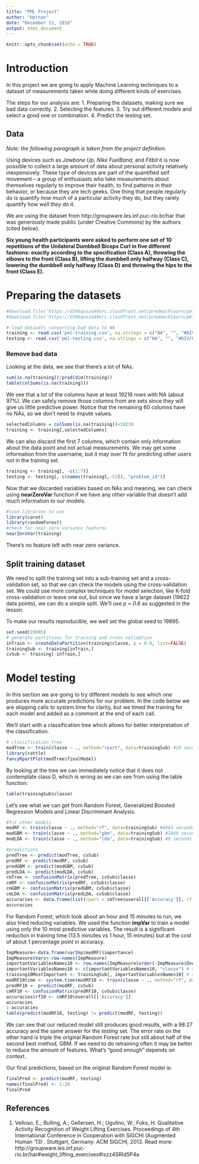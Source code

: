 ```yaml
---
title: "PML Project"
author: "Hernan"
date: "December 11, 2016"
output: html_document
---
```



```r
knitr::opts_chunk$set(echo = TRUE)
```

# Introduction
In this project we are going to apply Machine Learning techniques to a dataset of measurements taken while doing different kinds of exercises.

The steps for our analysis are: 
1. Preparing the datasets, making sure we bad data correctly.
2. Selecting the features.
3. Try out different models and select a good one or combination.
4. Predict the testing set.

## Data
*Note: the following paragraph is taken from the project definition.*

Using devices such as *Jawbone Up*, *Nike FuelBand*, and *Fitbit* it is now possible to collect a large amount of data about personal activity relatively inexpensively. These type of devices are part of the quantified self movement – a group of enthusiasts who take measurements about themselves regularly to improve their health, to find patterns in their behavior, or because they are tech geeks. One thing that people regularly do is quantify *how much* of a particular activity they do, but they rarely quantify how *well they do it*.

We are using the dataset from http://groupware.les.inf.puc-rio.br/har that was generously made public (under Creative Commons) by the authors (cited below).

**Six young health participants were asked to perform one set of 10 repetitions of the Unilateral Dumbbell Biceps Curl in five different fashions: exactly according to the specification (Class A), throwing the elbows to the front (Class B), lifting the dumbbell only halfway (Class C), lowering the dumbbell only halfway (Class D) and throwing the hips to the front (Class E).**

# Preparing the datasets
```r
#download.file('https://d396qusza40orc.cloudfront.net/predmachlearn/pml-training.csv', 'pml-training.csv')
#download.file('https://d396qusza40orc.cloudfront.net/predmachlearn/pml-testing.csv', 'pml-testing.csv')

# load datasets converting bad data to NA
training <- read.csv('pml-training.csv', na.strings = c("NA", "", "#DIV/0!"))
testing <- read.csv('pml-testing.csv', na.strings = c("NA", "", "#DIV/0!"))
```

### Remove bad data
Looking at the data, we see that there's a lot of NAs. 

```r
sum(is.na(training))/prod(dim(training))
table(colSums(is.na(training)))
```

We see that a lot of the columns have at least 19216 rows with NA (about 97%). We can safely remove those columns from are sets since they will give us little predictive power. Notice that the remaining 60 columns have no NAs, so we don't need to impute values. 

```r
selectedColumns = colSums(is.na(training))<19216
training <- training[,selectedColumns]
```

We can also discard the first 7 columns, which contain only information about the data point and not actual measurements. We may get some information from the username, but it may over fit for predicting other users not in the training set.

```r
training <- training[, -c(1:7)]
testing <- testing[, c(names(training[,-53]), "problem_id")]
```

Now that we discarded variables based on NAs and meaning, we can check using **nearZeroVar** function if we have any other variable that doesn't add much information to our models.

```r
#load libraries to use
library(caret)
library(randomForest)
#check for near zero variance features
nearZeroVar(training)
```

There's no feature left with near zero variance.

## Split training dataset
We need to split the training set into a sub-training set and a cross-validation set, so that we can check the models using the cross-validation set. We could use more complex techniques for model selection, like K-fold cross-validation or leave one out, but since we have a large dataset (19622 data points), we can do a simple split. We'll use *p = 0.6* as suggested in the lesson. 

To make our results reproducible, we well set the global seed to 19895.

```r
set.seed(19895)
# generate partitions for training and cross-validation
inTrain <- createDataPartition(training$classe, p = 0.6, list=FALSE)
trainingSub <- training[inTrain,]
cvSub <- training[-inTrain,]
```

# Model testing
In this section we are going to try different models to see which one produces more accurate predictions for our problem. In the code below we are skipping calls to system.time for clarity, but we timed the training for each model and added as a comment at the end of each call.

We'll start with a classification tree which allows for better interpretation of the classification.
```r
# classification tree
modTree <- train(classe ~ ., method="rpart", data=trainingSub) #20 seconds
library(rattle)
fancyRpartPlot(modTree$finalModel)
```

By looking at the tree we can immediately notice that it does not contemplate class D, which is wrong as we can see from using the table function:

```r
table(trainingSub$classe)
```

Let's see what we can get from Random Forest, Generalized Boosted Regression Models and Linear Discriminant Analysis.

```r
#fit other models
modRF <- train(classe ~ ., method="rf", data=trainingSub) #4563 seconds
modGBM <- train(classe ~ ., method="gbm", data=trainingSub) #2049 seconds
modLDA <- train(classe ~ ., method="lda", data=trainingSub) #9 seconds
```

```r
#predictions
predTree <- predict(modTree, cvSub)
predRF <- predict(modRF, cvSub)
predGBM <- predict(modGBM, cvSub)
predLDA <- predict(modLDA, cvSub)
cmTree <- confusionMatrix(predTree, cvSub$classe)
cmRF <- confusionMatrix(predRF, cvSub$classe)
cmGBM <- confusionMatrix(predGBM, cvSub$classe)
cmLDA <- confusionMatrix(predLDA, cvSub$classe)
accuracies <- data.frame(list(rpart = cmTree$overall[['Accuracy']], rf = cmRF$overall[['Accuracy']], gbm = cmGBM$overall[['Accuracy']], lda = cmLDA$overall[['Accuracy']]))
accuracies
```
 
For Random Forest, which took about an hour and 15 minutes to run, we also tried reducing variables. We used the function **impVar** to train a model using only the 10 most predictive variables. The result is a significant reduction in training time (13.5 minutes vs 1 hour, 15 minutes) but at the cost of about 1 percentage point in accuracy. 

```r
ImpMeasure<-data.frame(varImp(modRF)$importance)
ImpMeasure$Vars<-row.names(ImpMeasure)
importantVariablesNames10 <- row.names(ImpMeasure[order(-ImpMeasure$Overall),][1:10,])
importantVariablesNames10 <- c(importantVariablesNames10, "classe") # add 'classe' again for training
training10MostImportant <- trainingSub[, importantVariablesNames10] # select columns of trainingSub set
modRF10time <- system.time(modRF10 <- train(classe ~ ., method="rf", data=training10MostImportant))  # 811 seconds using top 10
predRF10 <- predict(modRF, cvSub)
cmRF10 <- confusionMatrix(predRF10, cvSub$classe)
accuracies$rf10 <- cmRF10$overall[['Accuracy']]
accuracies
1-accuracies
table(predict(modRF10, testing) != predict(modRF, testing))

```

We can see that our reduced model still produces good results, with a 98.27 accuracy and the same answer for the *testing* set. The error rate on the other hand is triple the original Random Forest rate but still about half of the second best method, GBM. If we need to do retraining often it may be better to reduce the amount of features. What's "good enough" depends on context.

Our final predictions, based on the original Random Forest model is:
```r
finalPred <- predict(modRF, testing)
names(finalPred) <- 1:20
finalPred
```

## References
1. Velloso, E.; Bulling, A.; Gellersen, H.; Ugulino, W.; Fuks, H. Qualitative Activity Recognition of Weight Lifting Exercises. Proceedings of 4th International Conference in Cooperation with SIGCHI (Augmented Human '13) . Stuttgart, Germany: ACM SIGCHI, 2013.
Read more: http://groupware.les.inf.puc-rio.br/har#weight_lifting_exercises#ixzz4SRId5P4a